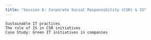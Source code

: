 ```yaml
---
title: "Session 6: Corporate Social Responsibility (CSR) & IS"
---
```


    Sustainable IT practices
    The role of IS in CSR initiatives
    Case Study: Green IT initiatives in companies